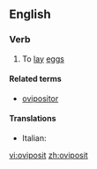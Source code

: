 ==English==

===Verb===
{{en-verb}}

#{{intransitive}} To [[lay]] [[eggs]]

====Related terms====
* [[ovipositor]]

====Translations====
{{trans-top|oviposit}}
*Italian: {{t-|it|ovideporre}}
{{trans-mid}}

{{trans-bottom}}

[[vi:oviposit]]
[[zh:oviposit]]